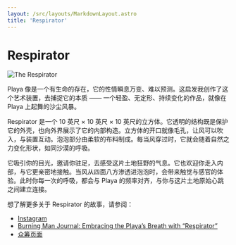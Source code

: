 ```yaml
---
layout: /src/layouts/MarkdownLayout.astro
title: 'Respirator'
---
```


# Respirator

<img src={respirator.src} alt="The Respirator" class="w-4/5 mx-auto" />

Playa 像是一个有生命的存在，它的性情瞬息万变、难以预测。这启发我创作了这个艺术装置，去捕捉它的本质 —— 一个轻盈、无定形、持续变化的作品，就像在 Playa 上起舞的沙尘风暴。

Respirator 是一个 10 英尺 × 10 英尺 × 10 英尺的立方体。它透明的结构既是保护它的外壳，也向外界展示了它的内部构造。立方体的开口就像毛孔，让风可以吹入，与装置互动。泡泡部分由柔软的布料制成。每当风穿过时，它就会随着自然之力变化形状，如同沙漠的呼吸。

它吸引你的目光，邀请你驻足，去感受这片土地狂野的气息。它也欢迎你走入内部，与它更亲密地接触。当风从四面八方渗透进泡泡时，会带来触觉与感官的体验。此时你每一次的呼吸，都会与 Playa 的频率对齐，与你与这片土地原始心跳之间建立连接。

想了解更多关于 Respirator 的故事，请参阅：

- [Instagram](https://www.instagram.com/respirator_art/)
- [Burning Man Journal: Embracing the Playa’s Breath with “Respirator”](https://journal.burningman.org/2023/07/burning-man-arts/brc-art/respirator/)
- [众筹页面](https://givebutter.com/respirator)
